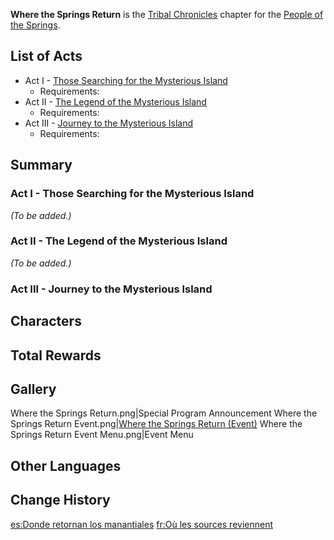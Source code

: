 {{Meta|<!-- 
REMOVE ANY LINE BELOW WHICH DOES NOT APPLY
REMOVE THIS TEMPLATE AFTER ADDING MISSING INFO
-->
|missing_summary      = yes
}}
{{About|the [[Tribal Chronicles]] chapter|the [[Version 5.0]] event|Where the Springs Return (Event)}}
{{Chapter Infobox
|image           = Where the Springs Return Chapter.png
|character       = People of the Springs
|type            = Story
|group           = Tribal Chronicles
|short           = Where the Springs Return
}}
{{Description|Since the People of the Springs was first established, an ancient legend has circulated within the tribe — a mysterious island, situated in a rarely visited Domain, promises astonishing wealth and unparalleled glory to those who reach it.<br>Yet, however tempting it might sound, this bounty is far from easily attained. In all their history, only a handful have ever managed to reach this island. It is said that even the top guides from the People of the Springs are unable to guarantee passage through all the trials that must first be passed.<br>But naturally, for someone whose adventures have already taken them across five nations, the opportunity to take up such a challenge is too good to simply pass up.<br>Yet, before you can embark on this journey, it seems that there is a "condition that must be met"...}}
'''Where the Springs Return''' is the [[Tribal Chronicles]] chapter for the [[People of the Springs]].

==List of Acts==
* Act I - [[Those Searching for the Mysterious Island]]
** Requirements: {{Quest|40;Pilgrimage of the Return of the Sacred Flame (Quest)|display=bullet|requirements=1}}
* Act II - [[The Legend of the Mysterious Island]]
** Requirements: {{Quest|40;Pilgrimage of the Return of the Sacred Flame (Quest)|display=bullet|requirements=1}}
* Act III - [[Journey to the Mysterious Island]]
** Requirements: {{Quest|40;Into Eternal Night|display=bullet|requirements=1}}

==Summary==
{{Description|An ancient legend circulates amongst the People of the Springs that has attracted countless tourists before finally coming to your attention...}}
===Act I - Those Searching for the Mysterious Island===
{{Main|Those Searching for the Mysterious Island}}
{{Description|After rescuing the trapped travelers, you hear them tell of a legend from the People of the Springs. The adventurer's unique curiosity this sparks drives you toward their tribe's dwellings...}}
''(To be added.)''

===Act II - The Legend of the Mysterious Island===
{{Main|The Legend of the Mysterious Island}}
{{Description|Amina, the Chief of the tribe, tells you all about the legend of the mysterious island. It turns out that there is a "condition that must be met" to embark on the journey there...}}
''(To be added.)''

===Act III - Journey to the Mysterious Island===
{{Main|Journey to the Mysterious Island}}
{{Description|In the end, you and Mualani completed your trip to the mysterious island together. But having learned the full truth, the two of you decided to relinquish the honor that could have been yours — and for no other reason than the desire that others too might have the chance to make this journey in future. Though you brought back no treasures, the memories you came away with were more precious still. What was the meaning of this journey? Maybe it lies in the commemorative picture that Mualani gave you... or the realization of the answer that has long been buried in your heart. Or maybe, just maybe, it was both.}}
{{Transclude|Journey to the Mysterious Island|Summary}}

==Characters==
{{Character Appearances|Where the Springs Return Chapter|type=Chapter}}

==Total Rewards==
{{Quest Rewards List|Where the Springs Return Chapter Quests}}

==Gallery==
<gallery>
Where the Springs Return.png|Special Program Announcement
Where the Springs Return Event.png|[[Where the Springs Return (Event)]]
Where the Springs Return Event Menu.png|Event Menu
</gallery>

==Other Languages==
{{Other Languages
|en       = Where the Springs Return
|zhs      = 流泉所归之处
|zhs_rm   = 
|zht      = 流泉所歸之處
|zht_rm   = 
|zh_tl    = 
|ja       = 流泉の帰す場所
|ja_rm    = Ryuusen no Kaesu Basho
|ja_tl    = A Place Where Flowing Springs Return
|ko       = 샘물이 돌아가는 곳
|ko_tl    = 
|es       = Donde retornan los manantiales
|es_tl    = Where the Springs Return
|fr       = Où les sources reviennent
|fr_tl    = Where the Springs Return
|ru       = Там, куда возвращаются родники
|ru_tl    = There Where the Springs Return
|th       = สายน้ำที่หวนคืน
|th_rm    = 
|th_tl    = 
|vi       = Nơi Suối Nước Trở Về
|vi_tl    = 
|de       = Wohin das Quellwasser fließt
|de_tl    = Where the Spring Water Flows to
|id       = Ke Mana Mata Air Kembali
|id_tl    = 
|pt       = Onde as Nascentes Retornam
|pt_tl    = 
|tr       = Kaplıcaların Kavuştuğu Yer
|tr_tl    = 
|it       = Dove tornano le sorgenti
|it_tl    = 
}}

==Change History==
{{Change History|5.0}}

[[es:Donde retornan los manantiales]]
[[fr:Où les sources reviennent]]